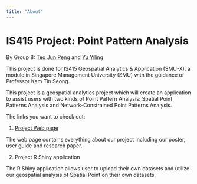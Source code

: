 ```yaml
---
title: "About"
---
```


# IS415 Project: Point Pattern Analysis

By Group 8: [Teo Jun Peng](https://www.linkedin.com/in/jun-peng-teo/) and [Yu Yiling](https://www.linkedin.com/in/yiling-yu/)

This project is done for IS415 Geospatial Analytics & Application (SMU-X), a module in Singapore Management University (SMU) with the guidance of Professor Kam Tin Seong.

This project is a geospatial analytics project which will create an application to assist users with two kinds of Point Pattern Analysis: Spatial Point Patterns Analysis and Network-Constrained Point Patterns Analysis.

The links you want to check out:

  1. [Project Web page](about.html)
  
  The web page contains everything about our project including our poster, user guide and research paper.
  
  2. Project R Shiny application
  
  The R Shiny application allows user to upload their own datasets and utilize our geospatial analysis of Spatial Point on their own datasets.




  
  